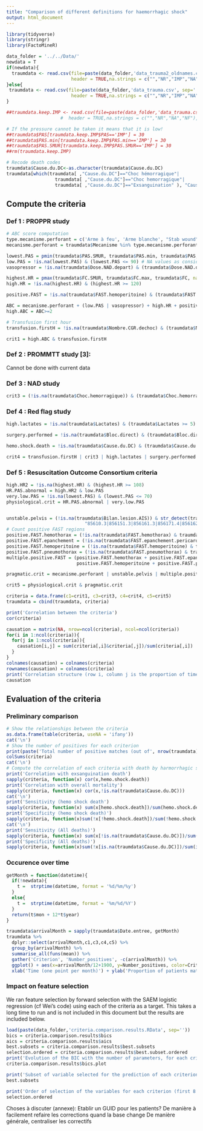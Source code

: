 ```yaml
---
title: "Comparison of different definitions for haemorrhagic shock"
output: html_document
---
```


```r
library(tidyverse)
library(stringr)
library(FactoMineR)

data_folder = '../../Data/'
newdata = T
if(newdata){
  traumdata <- read.csv(file=paste(data_folder,'data_trauma2_oldnames.csv', sep=''),
                        header = TRUE,na.strings = c("","NR","IMP","NA","NF"),encoding = "UTF-8")
}else{
 traumdata <- read.csv(file=paste(data_folder,'data_trauma.csv', sep=''),
                        header = TRUE,na.strings = c("","NR","IMP","NA","NF"),encoding = "UTF-8") 
}

##traumdata.keep.IMP <- read.csv(file=paste(data_folder,'data_trauma.csv', sep=''),
                    #  header = TRUE,na.strings = c("","NR","NA","NF"),encoding = "UTF-8")

# If the pressure cannot be taken it means that it is low!
##traumdata$PAS[traumdata.keep.IMP$PAS=='IMP'] = 30
##traumdata$PAS.min[traumdata.keep.IMP$PAS.min=='IMP'] = 30
##traumdata$PAS.SMUR[traumdata.keep.IMP$PAS.SMUR=='IMP'] = 30
##rm(traumdata.keep.IMP)

# Recode death codes
traumdata$Cause.du.DC<-as.character(traumdata$Cause.du.DC)
traumdata[which(traumdata[ ,"Cause.du.DC"]=="Choc hémorragique"|
                  traumdata[ ,"Cause.du.DC"]=="Choc hemorragique"|
                  traumdata[ ,"Cause.du.DC"]=="Exsanguination" ), "Cause.du.DC"]<-"Exsanguination"
```

## Compute the criteria

### Def 1 : PROPPR study

```r
# ABC score computation
type.mecanisme.perforant = c('Arme à feu', 'Arme blanche', "Stab wound", "Gunshot wound")
mecanisme.perforant = traumdata$Mecanisme %in% type.mecanisme.perforant

lowest.PAS = pmin(traumdata$PAS.SMUR, traumdata$PAS.min, traumdata$PAS, na.rm=T) # Are values of 0 actual low pressures or no record??
low.PAS = !is.na(lowest.PAS) & (lowest.PAS <= 90) # NA values as considered as normal (same afterwards)
vasopressor = !is.na(traumdata$Dose.NAD.depart) & (traumdata$Dose.NAD.depart > 0)

highest.HR = pmax(traumdata$FC.SMUR, traumdata$FC.max, traumdata$FC, na.rm = T)
high.HR = !is.na(highest.HR) & (highest.HR >= 120)

positive.FAST = !is.na(traumdata$FAST.hemoperitoine) & (traumdata$FAST.hemoperitoine == 1)

ABC = mecanisme.perforant + (low.PAS | vasopressor) + high.HR + positive.FAST
high.ABC = ABC>=2

# Transfusion first hour
transfusion.firstH = !is.na(traumdata$Nombre.CGR.dechoc) & (traumdata$Nombre.CGR.dechoc >= 1)

crit1 = high.ABC & transfusion.firstH
```


### Def 2 : PROMMTT study [3]:

Cannot be done with current data


### Def 3 : NAD study
```r
crit3 = (!is.na(traumdata$Choc.hemorragique)) & (traumdata$Choc.hemorragique == 1)
```

### Def 4 : Red flag study
```r
high.lactates = !is.na(traumdata$Lactates) & (traumdata$Lactates >= 5)

surgery.performed = !is.na(traumdata$Bloc.direct) & (traumdata$Bloc.direct == 1)

hemo.shock.death = !is.na(traumdata$Cause.du.DC) & (traumdata$Cause.du.DC == "Exsanguination")

crit4 = transfusion.firstH | crit3 | high.lactates | surgery.performed | hemo.shock.death
```

### Def 5 : Resuscitation Outcome Consortium criteria
```r
high.HR2 = !is.na(highest.HR) & (highest.HR >= 108)
HR.PAS.abnormal = high.HR2 & low.PAS
very.low.PAS = !is.na(lowest.PAS) & (lowest.PAS <= 70)
physiological.crit = HR.PAS.abnormal | very.low.PAS


unstable.pelvis = (!is.na(traumdata$Bilan.lesion.AIS)) & str_detect(traumdata$Bilan.lesion.AIS,
                             "85610.3|856151.3|856161.3|856171.4|856162.4|856163.4|856164.5|856172.4|856173.5|856174.5")
# Count positive FAST regions
positive.FAST.hemothorax = (!is.na(traumdata$FAST.hemothorax) & traumdata$FAST.hemothorax==1)
positive.FAST.epanchement = (!is.na(traumdata$FAST.epanchement.pericardique) & traumdata$FAST.epanchement.pericardique==1)
positive.FAST.hemoperitoine = (!is.na(traumdata$FAST.hemoperitoine) & traumdata$FAST.hemoperitoine==1)
positive.FAST.pneumothorax = (!is.na(traumdata$FAST.pneumothorax) & traumdata$FAST.pneumothorax==1)
multiple.positive.FAST = (positive.FAST.hemothorax + positive.FAST.epanchement +
                          positive.FAST.hemoperitoine + positive.FAST.pneumothorax) >= 2

pragmatic.crit = mecanisme.perforant | unstable.pelvis | multiple.positive.FAST

crit5 = physiological.crit & pragmatic.crit
```

```r
criteria = data.frame(c1=crit1, c3=crit3, c4=crit4, c5=crit5)
traumdata = cbind(traumdata, criteria)
```
```r
print('Correlation between the criteria')
cor(criteria)

causation = matrix(NA, nrow=ncol(criteria), ncol=ncol(criteria))
for(i in 1:ncol(criteria)){
  for(j in 1:ncol(criteria)){
    causation[i,j] = sum(criteria[,i]&criteria[,j])/sum(criteria[,i])
  }
}
colnames(causation) = colnames(criteria)
rownames(causation) = colnames(criteria)
print('Correlation structure (row i, column j is the proportion of times that criterion j is also true when criterion i is true)')
causation
```

## Evaluation of the criteria

### Preliminary comparison
```r
# Show the relationships between the criteria
as.data.frame(table(criteria, useNA = 'ifany'))
cat('\n')
# Show the number of positives for each criterion
print(paste('Total number of positive matches (out of', nrow(traumdata), 'observations)'))
colSums(criteria)
cat('\n')
# Compute the correlation of each criteria with death by harmorrhagic shock
print('Correlation with exsanguination death')
sapply(criteria, function(x) cor(x,hemo.shock.death))
print('Correlation with overall mortality')
sapply(criteria, function(x) cor(x,!is.na(traumdata$Cause.du.DC)))
cat('\n')
print('Sensitivity (hemo shock death')
sapply(criteria, function(x) sum(x[hemo.shock.death])/sum(hemo.shock.death))
print('Specificity (hemo shock death)')
sapply(criteria, function(x)sum(!x[!hemo.shock.death])/sum(!hemo.shock.death))
cat('\n')
print('Sensitivity (All deaths)')
sapply(criteria, function(x) sum(x[!is.na(traumdata$Cause.du.DC)])/sum(!is.na(traumdata$Cause.du.DC)))
print('Specificity (All deaths)')
sapply(criteria, function(x)sum(!x[is.na(traumdata$Cause.du.DC)])/sum(is.na(traumdata$Cause.du.DC)))
```
### Occurence over time
```r
getMonth = function(datetime){
  if(!newdata){
    t =  strptime(datetime, format = '%d/%m/%y')
  }
  else{
    t =  strptime(datetime, format = '%m/%d/%Y')
  }
  return(t$mon + 12*t$year)
}

traumdata$arrivalMonth = sapply(traumdata$Date.entree, getMonth)
traumdata %>%
  dplyr::select(arrivalMonth,c1,c3,c4,c5) %>%
  group_by(arrivalMonth) %>%
  summarise_all(funs(mean)) %>%
  gather('Criterion', 'Number_positives', -c(arrivalMonth)) %>%
  ggplot() + aes(x=arrivalMonth/12+1900, y=Number_positives, color=Criterion) + geom_line() +
  xlab('Time (one point per month)') + ylab('Proportion of patients matching criterion this month')
```

### Impact on feature selection

We ran feature selection by forward selection with the SAEM logistic regression (cf Wei's code) using each of the criteria as a target. This takes a long time to run and is not included in this document but the results are included below.

```r
load(paste(data_folder,'criteria.comparison.results.RData', sep=''))
bics = criteria.comparison.results$bics
aics = criteria.comparison.results$aics
best.subsets = criteria.comparison.results$best.subsets
selection.ordered = criteria.comparison.results$best.subset.ordered
print('Evolution of the BIC with the number of parameters, for each criterion')
criteria.comparison.results$bics.plot
```
```r
print('Subset of variable selected for the prediction of each criterion:')
best.subsets
```

```r
print('Order of selection of the variables for each criterion (first 8 out of a total of 14)')
selection.ordered
```

Choses à discuter (annexe):
Etablir un GUID pour les patients? De manière à facilement refaire les corrections quand la base change
De manière générale, centraliser les correctifs
